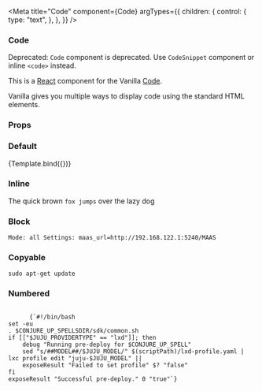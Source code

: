 

<Meta
  title="Code"
  component={Code}
  argTypes={{
    children: {
      control: {
        type: "text",
      },
    },
  }}
/>


### Code

<div class="p-notification--caution">
  <div class="p-notification__response" role="status">
    <span class="p-notification__status">Deprecated:</span>
    <code>Code</code> component is deprecated. Use <code>CodeSnippet</code> component
    or inline <code>&lt;code&gt;</code> instead.
  </div>
</div>

This is a [React](https://reactjs.org/) component for the Vanilla [Code](https://docs.vanillaframework.io/base/code/).

Vanilla gives you multiple ways to display code using the standard HTML elements.

### Props

<ArgsTable of={Code} />

### Default

<Canvas>
  <Story
    name="Default"
    args={{
      children: "Mode: all Settings: maas_url=http://192.168.122.1:5240/MAAS",
    }}
  >
    {Template.bind({})}
  </Story>
</Canvas>

### Inline

<Canvas>
  <Story name="Inline">
    <p>
      The quick brown <Code inline>fox jumps</Code> over the lazy dog
    </p>
  </Story>
</Canvas>

### Block

<Canvas>
  <Story name="Block">
    <Code>Mode: all Settings: maas_url=http://192.168.122.1:5240/MAAS</Code>
  </Story>
</Canvas>

### Copyable

<Canvas>
  <Story name="Copyable">
    <Code copyable>sudo apt-get update</Code>
  </Story>
</Canvas>

### Numbered

<Canvas>
  <Story name="Numbered">
    <Code numbered>
      {`#!/bin/bash
set -eu
. $CONJURE_UP_SPELLSDIR/sdk/common.sh
if [["$JUJU_PROVIDERTYPE" == "lxd"]]; then
    debug "Running pre-deploy for $CONJURE_UP_SPELL"
    sed "s/##MODEL##/$JUJU_MODEL/" $(scriptPath)/lxd-profile.yaml | lxc profile edit "juju-$JUJU_MODEL" ||
    exposeResult "Failed to set profile" $? "false"
fi
exposeResult "Successful pre-deploy." 0 "true"`}
    </Code>
  </Story>
</Canvas>
